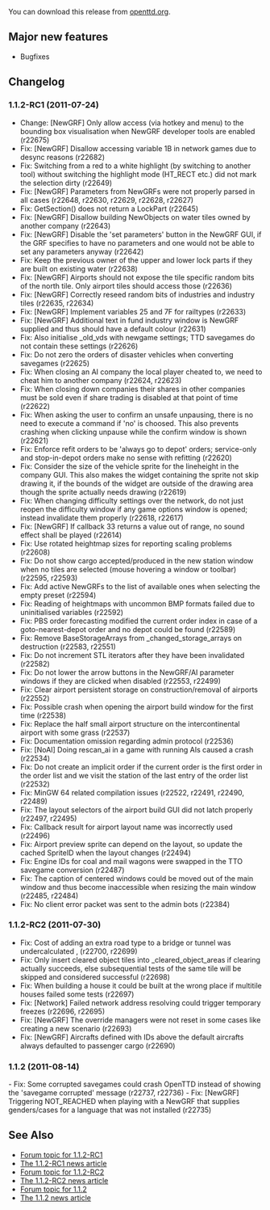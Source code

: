 
{{en/Development/OTTDVersions}}
{{en/Archive/OpenTTD/Release|prev=OpenTTD 1.1.1|next=OpenTTD 1.1.3|date=2011-08-14}}

You can download this release from [http://www.openttd.org/download-stable/1.1.2 openttd.org].

==Major new features==

* Bugfixes

==Changelog==

===1.1.2-RC1 (2011-07-24)===

* Change: [NewGRF] Only allow access (via hotkey and menu) to the bounding box visualisation when NewGRF developer tools are enabled (r22675)
* Fix: [NewGRF] Disallow accessing variable 1B in network games due to desync reasons (r22682)
* Fix: Switching from a red to a white highlight (by switching to another tool) without switching the highlight mode (HT_RECT etc.) did not mark the selection dirty {{en/Development/Design Drafts/Flyspray|4670}} (r22649)
* Fix: [NewGRF] Parameters from NewGRFs were not properly parsed in all cases {{en/Development/Design Drafts/Flyspray|4599}} (r22648, r22630, r22629, r22628, r22627)
* Fix: GetSection() does not return a LockPart {{en/Development/Design Drafts/Flyspray|4678}} (r22645)
* Fix: [NewGRF] Disallow building NewObjects on water tiles owned by another company (r22643)
* Fix: [NewGRF] Disable the 'set parameters' button in the NewGRF GUI, if the GRF specifies to have no parameters and one would not be able to set any parameters anyway (r22642)
* Fix: Keep the previous owner of the upper and lower lock parts if they are built on existing water (r22638)
* Fix: [NewGRF] Airports should not expose the tile specific random bits of the north tile. Only airport tiles should access those (r22636)
* Fix: [NewGRF] Correctly reseed random bits of industries and industry tiles (r22635, r22634)
* Fix: [NewGRF] Implement variables 25 and 7F for railtypes (r22633)
* Fix: [NewGRF] Additional text in fund industry window is NewGRF supplied and thus should have a default colour (r22631)
* Fix: Also initialise _old_vds with newgame settings; TTD savegames do not contain these settings {{en/Development/Design Drafts/Flyspray|4622}} (r22626)
* Fix: Do not zero the orders of disaster vehicles when converting savegames {{en/Development/Design Drafts/Flyspray|4642}} (r22625)
* Fix: When closing an AI company the local player cheated to, we need to cheat him to another company {{en/Development/Design Drafts/Flyspray|4654}} (r22624, r22623)
* Fix: When closing down companies their shares in other companies must be sold even if share trading is disabled at that point of time (r22622)
* Fix: When asking the user to confirm an unsafe unpausing, there is no need to execute a command if 'no' is choosed. This also prevents crashing when clicking unpause while the confirm window is shown (r22621)
* Fix: Enforce refit orders to be 'always go to depot' orders; service-only and stop-in-depot orders make no sense with refitting {{en/Development/Design Drafts/Flyspray|4651}} (r22620)
* Fix: Consider the size of the vehicle sprite for the lineheight in the company GUI. This also makes the widget containing the sprite not skip drawing it, if the bounds of the widget are outside of the drawing area though the sprite actually needs drawing {{en/Development/Design Drafts/Flyspray|4662}} (r22619)
* Fix: When changing difficulty settings over the network, do not just reopen the difficulty window if any game options window is opened; instead invalidate them properly {{en/Development/Design Drafts/Flyspray|4653}} (r22618, r22617)
* Fix: [NewGRF] If callback 33 returns a value out of range, no sound effect shall be played {{en/Development/Design Drafts/Flyspray|4656}} (r22614)
* Fix: Use rotated heightmap sizes for reporting scaling problems {{en/Development/Design Drafts/Flyspray|4663}} (r22608)
* Fix: Do not show cargo accepted/produced in the new station window when no tiles are selected (mouse hovering a window or toolbar) {{en/Development/Design Drafts/Flyspray|4647}} (r22595, r22593)
* Fix: Add active NewGRFs to the list of available ones when selecting the empty preset {{en/Development/Design Drafts/Flyspray|4644}} (r22594)
* Fix: Reading of heightmaps with uncommon BMP formats failed due to uninitialised variables {{en/Development/Design Drafts/Flyspray|4645}} (r22592)
* Fix: PBS order forecasting modified the current order index in case of a goto-nearest-depot order and no depot could be found {{en/Development/Design Drafts/Flyspray|4641}} (r22589)
* Fix: Remove BaseStorageArrays from _changed_storage_arrays on destruction (r22583, r22551)
* Fix: Do not increment STL iterators after they have been invalidated (r22582)
* Fix: Do not lower the arrow buttons in the NewGRF/AI parameter windows if they are clicked when disabled (r22553, r22499)
* Fix: Clear airport persistent storage on construction/removal of airports (r22552)
* Fix: Possible crash when opening the airport build window for the first time {{en/Development/Design Drafts/Flyspray|4619}} (r22538)
* Fix: Replace the half small airport structure on the intercontinental airport with some grass {{en/Development/Design Drafts/Flyspray|3494}} (r22537)
* Fix: Documentation omission regarding admin protocol {{en/Development/Design Drafts/Flyspray|4632}} (r22536)
* Fix: [NoAI] Doing rescan_ai in a game with running AIs caused a crash {{en/Development/Design Drafts/Flyspray|4631}} (r22534)
* Fix: Do not create an implicit order if the current order is the first order in the order list and we visit the station of the last entry of the order list (r22532)
* Fix: MinGW 64 related compilation issues {{en/Development/Design Drafts/Flyspray|4623}} (r22522, r22491, r22490, r22489)
* Fix: The layout selectors of the airport build GUI did not latch properly (r22497, r22495)
* Fix: Callback result for airport layout name was incorrectly used (r22496)
* Fix: Airport preview sprite can depend on the layout, so update the cached SpriteID when the layout changes (r22494)
* Fix: Engine IDs for coal and mail wagons were swapped in the TTO savegame conversion {{en/Development/Design Drafts/Flyspray|4622}} (r22487)
* Fix: The caption of centered windows could be moved out of the main window and thus become inaccessible when resizing the main window (r22485, r22484)
* Fix: No client error packet was sent to the admin bots {{en/Development/Design Drafts/Flyspray|4585}} (r22384)

===1.1.2-RC2 (2011-07-30)===
* Fix: Cost of adding an extra road type to a bridge or tunnel was undercalculated {{en/Development/Design Drafts/Flyspray|4680}}, {{en/Development/Design Drafts/Flyspray|4681}} (r22700, r22699)
* Fix: Only insert cleared object tiles into _cleared_object_areas if clearing actually succeeds, else subsequential tests of the same tile will be skipped and considered successful {{en/Development/Design Drafts/Flyspray|4694}} (r22698)
* Fix: When building a house it could be built at the wrong place if multitile houses failed some tests (r22697)
* Fix: [Network] Failed network address resolving could trigger temporary freezes {{en/Development/Design Drafts/Flyspray|4697}} (r22696, r22695)
* Fix: [NewGRF] The override managers were not reset in some cases like creating a new scenario {{en/Development/Design Drafts/Flyspray|4691}} (r22693)
* Fix: [NewGRF] Aircrafts defined with IDs above the default aircrafts always defaulted to passenger cargo (r22690)

===1.1.2 (2011-08-14)===
- Fix: Some corrupted savegames could crash OpenTTD instead of showing the 'savegame corrupted' message {{en/Development/Design Drafts/Flyspray|4717}} (r22737, r22736)
- Fix: [NewGRF] Triggering NOT_REACHED when playing with a NewGRF that supplies genders/cases for a language that was not installed {{en/Development/Design Drafts/Flyspray|4718}} (r22735)

==See Also==

*[http://www.tt-forums.net/viewtopic.php?f=29&t=55939 Forum topic for 1.1.2-RC1]
*[http://www.openttd.org/en/news/151 The 1.1.2-RC1 news article]
*[http://www.tt-forums.net/viewtopic.php?f=29&t=55997 Forum topic for 1.1.2-RC2]
*[http://www.openttd.org/en/news/152 The 1.1.2-RC2 news article]
*[http://www.tt-forums.net/viewtopic.php?f=29&t=56247 Forum topic for 1.1.2]
*[http://www.openttd.org/en/news/153 The 1.1.2 news article]